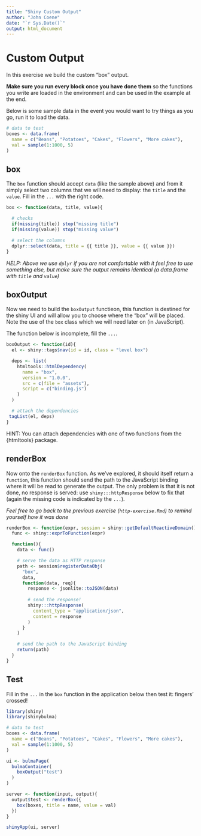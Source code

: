 ```yaml
---
title: "Shiny Custom Output"
author: "John Coene"
date: "`r Sys.Date()`"
output: html_document
---
```


# Custom Output

In this exercise we build the custom "box" output.

__Make sure you run every block once you have done them__ so the functions you write are loaded in the environment and can be used in the example at the end.

Below is some sample data in the event you would want to try things as you go, run it to load the data.

```r
# data to test
boxes <- data.frame(
  name = c("Beans", "Potatoes", "Cakes", "Flowers", "More cakes"),
  val = sample(1:1000, 5)
)
```

## box

The `box` function should accept `data` (like the sample above) and from it simply select two columns that we will need to display: the `title` and the `value`. Fill in the `...` with the right code.

```r
box <- function(data, title, value){

  # checks
  if(missing(title)) stop("missing title")
  if(missing(value)) stop("missing value")

  # select the columns
  dplyr::select(data, title = {{ title }}, value = {{ value }})
}
```

_HELP: Above we use `dplyr` if you are not comfortable with it feel free to use something else, but make sure the output remains identical (a data.frame with `title` and `value`)_

## boxOutput

Now we need to build the `boxOutput` functieon, this function is destined for the shiny UI and will allow you to choose where the "box" will be placed. Note the use of the `box` class which we will need later on (in JavaScript).

The function below is incomplete, fill the `...`.

```r
boxOutput <- function(id){
  el <- shiny::tags$nav(id = id, class = "level box")

  deps <- list(
    htmltools::htmlDependency(
      name = "box",
      version = "1.0.0",
      src = c(file = "assets"),
      script = c("binding.js")
    )
  )

  # attach the dependencies
 tagList(el, deps)
}
```
  
HINT: You can attach dependencies with one of two functions from the {htmltools} package.

## renderBox

Now onto the `renderBox` function. As we've explored, it should itself return a `function`, this function should send the path to the JavaScript binding where it will be read to generate the output. The only problem is that it is not done, no response is served: use `shiny:::httpResponse` below to fix that (again the missing code is indicated by the `...`).

_Feel free to go back to the previous exercise (`http-exercise.Rmd`) to remind yourself how it was done_

```r
renderBox <- function(expr, session = shiny::getDefaultReactiveDomain()) {
  func <- shiny::exprToFunction(expr)

  function(){
    data <- func()

    # serve the data as HTTP response
    path <- session$registerDataObj(
      "box", 
      data, 
      function(data, req){
        response <- jsonlite::toJSON(data)
        
        # send the response!
        shiny:::httpResponse(
          content_type = "application/json", 
          content = response
        )
      }
    )

    # send the path to the JavaScript binding
    return(path)
  }
}
```

## Test

Fill in the `...` in the `box` function in the application below then test it: fingers' crossed!

```r
library(shiny)
library(shinybulma)

# data to test
boxes <- data.frame(
  name = c("Beans", "Potatoes", "Cakes", "Flowers", "More cakes"),
  val = sample(1:1000, 5)
)

ui <- bulmaPage(
  bulmaContainer(
    boxOutput("test")
  )
)

server <- function(input, output){
  output$test <- renderBox({
    box(boxes, title = name, value = val)
  })
}

shinyApp(ui, server)
```
